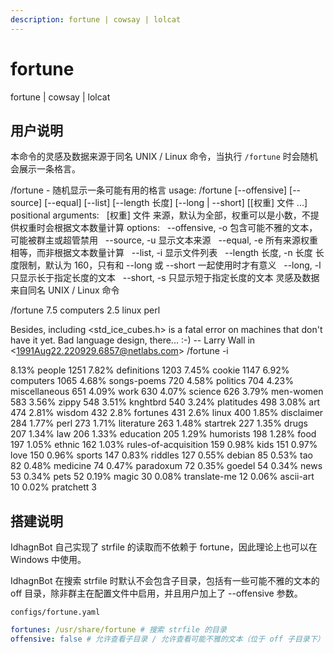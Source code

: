 ```yaml
---
description: fortune | cowsay | lolcat
---
```


# fortune
fortune | cowsay | lolcat

## 用户说明
本命令的灵感及数据来源于同名 UNIX / Linux 命令，当执行 `/fortune` 时会随机会展示一条格言。

<Command name="fortune" brief="随机显示一条希望有用的格言" perm="fortune" mono>

/fortune - 随机显示一条可能有用的格言
usage: /fortune [--offensive] [--source] [--equal] [--list] [--length 长度] [--long | --short] [[权重] 文件 ...]
positional arguments:
&nbsp;&nbsp;[权重] 文件             来源，默认为全部，权重可以是小数，不提供权重时会根据文本数量计算
options:
&nbsp;&nbsp;--offensive, -o     包含可能不雅的文本，可能被群主或超管禁用
&nbsp;&nbsp;--source, -u        显示文本来源
&nbsp;&nbsp;--equal, -e         所有来源权重相等，而非根据文本数量计算
&nbsp;&nbsp;--list, -i          显示文件列表
&nbsp;&nbsp;--length 长度, -n 长度  长度限制，默认为 160，只有和 --long 或 --short 一起使用时才有意义
&nbsp;&nbsp;--long, -l          只显示长于指定长度的文本
&nbsp;&nbsp;--short, -s         只显示短于指定长度的文本
灵感及数据来自同名 UNIX / Linux 命令

</Command>
<Example>
<Send>/fortune 7.5 computers 2.5 linux perl</Send>
<Recv>

Besides, including &lt;std_ice_cubes.h&gt; is a fatal error on machines that
don't have it yet.  Bad language design, there...  :-)
		-- Larry Wall in &lt;1991Aug22.220929.6857@netlabs.com&gt;
</Recv>
</Example>
<Example collapsed>
<Send>/fortune -i</Send>
<Recv>

8.13% people 1251
7.82% definitions 1203
7.45% cookie 1147
6.92% computers 1065
4.68% songs-poems 720
4.58% politics 704
4.23% miscellaneous 651
4.09% work 630
4.07% science 626
3.79% men-women 583
3.56% zippy 548
3.51% knghtbrd 540
3.24% platitudes 498
3.08% art 474
2.81% wisdom 432
2.8% fortunes 431
2.6% linux 400
1.85% disclaimer 284
1.77% perl 273
1.71% literature 263
1.48% startrek 227
1.35% drugs 207
1.34% law 206
1.33% education 205
1.29% humorists 198
1.28% food 197
1.05% ethnic 162
1.03% rules-of-acquisition 159
0.98% kids 151
0.97% love 150
0.96% sports 147
0.83% riddles 127
0.55% debian 85
0.53% tao 82
0.48% medicine 74
0.47% paradoxum 72
0.35% goedel 54
0.34% news 53
0.34% pets 52
0.19% magic 30
0.08% translate-me 12
0.06% ascii-art 10
0.02% pratchett 3
</Recv>
</Example>

## 搭建说明
IdhagnBot 自己实现了 strfile 的读取而不依赖于 fortune，因此理论上也可以在 Windows 中使用。

IdhagnBot 在搜索 strfile 时默认不会包含子目录，包括有一些可能不雅的文本的 off 目录，除非群主在配置文件中启用，并且用户加上了 --offensive 参数。

`configs/fortune.yaml`
```yaml
fortunes: /usr/share/fortune # 搜索 strfile 的目录
offensive: false # 允许查看子目录 / 允许查看可能不雅的文本（位于 off 子目录下）
```
